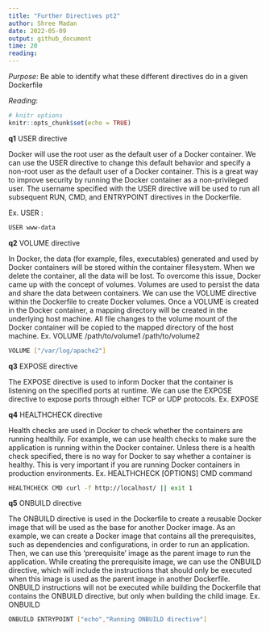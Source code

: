 ```yaml
---
title: "Further Directives pt2"
author: Shree Madan
date: 2022-05-09
output: github_document
time: 20
reading: 
---
```


*Purpose*: Be able to identify what these different directives do in a given Dockerfile

*Reading*: 

```r
# knitr options
knitr::opts_chunk$set(echo = TRUE)
```

<!-- -------------------------------------------------- -->

__q1__ USER directive

Docker will use the root user as the default user of a Docker container. We can use 
the USER directive to change this default behavior and specify a non-root user as 
the default user of a Docker container. This is a great way to improve security by 
running the Docker container as a non-privileged user. The username specified with 
the USER directive will be used to run all subsequent RUN, CMD, and ENTRYPOINT directives in the Dockerfile. 

Ex. USER <user>:<group>

```bash
USER www-data
```


__q2__ VOLUME directive

In Docker, the data (for example, files, executables) generated and used by Docker containers will be stored within the container filesystem. When we delete the container, all the data will be lost. To overcome this issue, Docker came up with 
the concept of volumes. Volumes are used to persist the data and share the data 
between containers. We can use the VOLUME directive within the Dockerfile to create Docker volumes. Once a VOLUME is created in the Docker container, a mapping directory will be created in the underlying host machine. All file changes to 
the volume mount of the Docker container will be copied to the mapped directory of the host machine. 
Ex. VOLUME /path/to/volume1 /path/to/volume2 

```bash
VOLUME ["/var/log/apache2"]
```
__q3__ EXPOSE directive

The EXPOSE directive is used to inform Docker that the container is listening on the 
specified ports at runtime. We can use the EXPOSE directive to expose ports through 
either TCP or UDP protocols. 
Ex. EXPOSE <port> 

__q4__ HEALTHCHECK directive

Health checks are used in Docker to check whether the containers are running healthily. 
For example, we can use health checks to make sure the application is 
running within the Docker container. Unless there is a health check specified, 
there is no way for Docker to say whether a container is healthy. This is very 
important if you are running Docker containers in production environments. 
Ex. HEALTHCHECK [OPTIONS] CMD command

```bash
HEALTHCHECK CMD curl -f http://localhost/ || exit 1
```
__q5__ ONBUILD directive

The ONBUILD directive is used in the Dockerfile to create a reusable Docker image 
that will be used as the base for another Docker image. As an example, we can 
create a Docker image that contains all the prerequisites, such as dependencies and 
configurations, in order to run an application. Then, we can use this 'prerequisite' 
image as the parent image to run the application.
While creating the prerequisite image, we can use the ONBUILD directive, 
which will include the instructions that should only be executed when this 
image is used as the parent image in another Dockerfile. ONBUILD instructions 
will not be executed while building the Dockerfile that contains the ONBUILD directive, but only when building the child image.
Ex. ONBUILD <instruction>

```bash
ONBUILD ENTRYPOINT ["echo","Running ONBUILD directive"]
```
